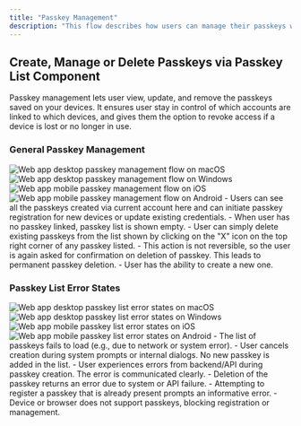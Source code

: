 ```yaml
---
title: "Passkey Management"
description: "This flow describes how users can manage their passkeys within the profile section of their account. Passkey management allows users to register, delete, and troubleshoot passkeys directly from their account’s security settings. "
---
```


## Create, Manage or Delete Passkeys via Passkey List Component

Passkey management lets user view, update, and remove the passkeys saved on your devices. It ensures user stay in control of which accounts are linked to which devices, and gives them the option to revoke access if a device is lost or no longer in use.

### General Passkey Management

<Tabs>
  <Tab title="macOS">
    <Frame caption="macOS passkey management flow">
      <img src="/images/authentication-flow/web-app/desktop/general-passkey-management-macos.png" alt="Web app desktop passkey management flow on macOS" />
    </Frame>
  </Tab>

<Tab title="Windows">
    <Frame caption="Windows passkey management flow">
        <img
            src="/images/authentication-flow/web-app/desktop/general-passkey-management-windows.png"
            alt="Web app desktop passkey management flow on Windows"
        />
    </Frame>
</Tab>
<Tab title="iOS">
    <Frame caption="iOS passkey management flow">
        <img
            src="/images/authentication-flow/web-app/mobile/general-passkey-management-ios.png"
            alt="Web app mobile passkey management flow on iOS"
        />
    </Frame>
</Tab>

  <Tab title="Android">
    <Frame caption="Android passkey management flow">
      <img src="/images/authentication-flow/web-app/mobile/general-passkey-management-android.png" alt="Web app mobile passkey management flow on Android" />
    </Frame>
  </Tab>
</Tabs>

<Steps>
    <Step title="General Passkey Settings in Profile Section">
        - Users can see all the passkeys created via current account here and
        can initiate passkey registration for new devices or update existing
        credentials.
    </Step>
    <Step title="When No Passkey is Created for the User Account">
        - When user has no passkey linked, passkey list is shown empty.
    </Step>
    <Step title="Passkey Delete Modal">
        - User can simply delete existing passkeys from the list shown by
        clicking on the "X" icon on the top right corner of any passkey listed.
        - This action is not reversible, so the user is again asked for
        confirmation on deletion of passkey. This leads to permanent passkey
        deletion. - User has the ability to create a new one.
    </Step>
</Steps>

### Passkey List Error States

<Tabs>
  <Tab title="macOS">
    <Frame caption="macOS passkey list error states">
      <img src="/images/authentication-flow/web-app/desktop/passkey-list-errors-macos.png" alt="Web app desktop passkey list error states on macOS" />
    </Frame>
  </Tab>

<Tab title="Windows">
    <Frame caption="Windows passkey list error states">
        <img
            src="/images/authentication-flow/web-app/desktop/passkey-list-errors-windows.png"
            alt="Web app desktop passkey list error states on Windows"
        />
    </Frame>
</Tab>
<Tab title="iOS">
    <Frame caption="iOS passkey list error states">
        <img
            src="/images/authentication-flow/web-app/mobile/passkey-list-errors-ios.png"
            alt="Web app mobile passkey list error states on iOS"
        />
    </Frame>
</Tab>

  <Tab title="Android">
    <Frame caption="Android passkey list error states">
      <img src="/images/authentication-flow/web-app/mobile/passkey-list-errors-android.png" alt="Web app mobile passkey list error states on Android" />
    </Frame>
  </Tab>
</Tabs>

<Steps>
    <Step title="Passkey List Loading Error">
        - The list of passkeys fails to load (e.g., due to network or system
        error).
    </Step>
    <Step title="User Aborts Passkey Creation">
        - User cancels creation during system prompts or internal dialogs. No
        new passkey is added in the list.
    </Step>
    <Step title="Passkey Creation Failed Due to API Errors">
        - User experiences errors from backend/API during passkey creation. The
        error is communicated clearly.
    </Step>
    <Step title="Passkey Deletion Fails">
        - Deletion of the passkey returns an error due to system or API failure.
    </Step>
    <Step title="Passkeys Already Exists">
        - Attempting to register a passkey that is already present prompts an
        informative error.
    </Step>
    <Step title="No Passkey Support">
        - Device or browser does not support passkeys, blocking registration or
        management.
    </Step>
</Steps>
